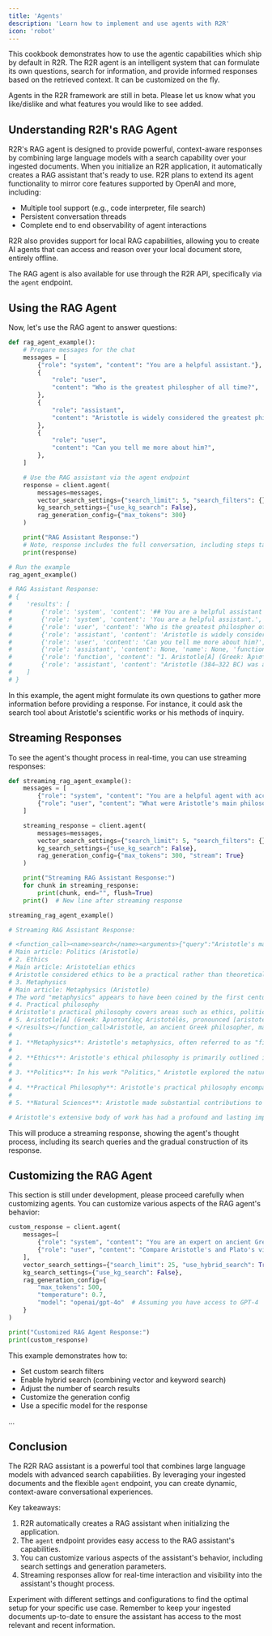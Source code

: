 ```yaml
---
title: 'Agents'
description: 'Learn how to implement and use agents with R2R'
icon: 'robot'
---
```


This cookbook demonstrates how to use the agentic capabilities which ship by default in R2R. The R2R agent is an intelligent system that can formulate its own questions, search for information, and provide informed responses based on the retrieved context. It can be customized on the fly.

<Note> Agents in the R2R framework are still in beta. Please let us know what you like/dislike and what features you would like to see added. </Note>

## Understanding R2R's RAG Agent

R2R's RAG agent is designed to provide powerful, context-aware responses by combining large language models with a search capability over your ingested documents. When you initialize an R2R application, it automatically creates a RAG assistant that's ready to use.
R2R plans to extend its agent functionality to mirror core features supported by OpenAI and more, including:

- Multiple tool support (e.g., code interpreter, file search)
- Persistent conversation threads
- Complete end to end observability of agent interactions


R2R also provides support for local RAG capabilities, allowing you to create AI agents that can access and reason over your local document store, entirely offline.

The RAG agent is also available for use through the R2R API, specifically via the `agent` endpoint.

## Using the RAG Agent

Now, let's use the RAG agent to answer questions:

```python
def rag_agent_example():
    # Prepare messages for the chat
    messages = [
        {"role": "system", "content": "You are a helpful assistant."},
        {
            "role": "user",
            "content": "Who is the greatest philospher of all time?",
        },
        {
            "role": "assistant",
            "content": "Aristotle is widely considered the greatest philospher of all time.",
        },
        {
            "role": "user",
            "content": "Can you tell me more about him?",
        },
    ]

    # Use the RAG assistant via the agent endpoint
    response = client.agent(
        messages=messages,
        vector_search_settings={"search_limit": 5, "search_filters": {}},
        kg_search_settings={"use_kg_search": False},
        rag_generation_config={"max_tokens": 300}
    )

    print("RAG Assistant Response:")
    # Note, response includes the full conversation, including steps taken by the assistant to produce the final result.
    print(response)

# Run the example
rag_agent_example()

# RAG Assistant Response:
# {
#    'results': [
#        {'role': 'system', 'content': '## You are a helpful assistant that can search for information.\n\nWhen asked a question, perform a search to find relevant information and provide a response.\n\nThe response should contain line-item attributions to relevent search results, and be as informative if possible.\nIf no relevant results are found, then state that no results were found.\nIf no obvious question is present, then do not carry out a search, and instead ask for clarification.', 'name': None, 'function_call': None, 'tool_calls': None},
#        {'role': 'system', 'content': 'You are a helpful assistant.', 'name': None, 'function_call': None, 'tool_calls': None},
#        {'role': 'user', 'content': 'Who is the greatest philospher of all time?', 'name': None, 'function_call': None, 'tool_calls': None},
#        {'role': 'assistant', 'content': 'Aristotle is widely considered the greatest philospher of all time.', 'name': None, 'function_call': None, 'tool_calls': None},
#        {'role': 'user', 'content': 'Can you tell me more about him?', 'name': None, 'function_call': None, 'tool_calls': None},
#        {'role': 'assistant', 'content': None, 'name': None, 'function_call': {'name': 'search', 'arguments': '{"query":"Aristotle biography"}'}, 'tool_calls': None},
#        {'role': 'function', 'content': "1. Aristotle[A] (Greek: Ἀριστοτέλης Aristotélēs, pronounced [aristotélɛːs]; 384–322 BC) was an Ancient Greek philosopher and polymath. His writings cover a broad range of subjects spanning the natural sciences, philosophy, linguistics, economics, politics, psychology, and the arts. As the founder of the Peripatetic school of philosophy in the Lyceum in Athens, he began the wider Aristotelian tradition that followed, which set the groundwork for the development of modern science.\n2. Aristotle[A] (Greek: Ἀριστοτέλης Aristotélēs, pronounced [aristotélɛːs]; 384–322 BC) was an Ancient Greek philosopher and polymath. His writings cover a broad range of subjects spanning the natural sciences, philosophy, linguistics, economics, politics, psychology, and the arts. As the founder of the Peripatetic school of philosophy in the Lyceum in Athens, he began the wider Aristotelian tradition that followed, which set the groundwork for the development of modern science.\n3. Aristotle was born in 384 BC[C] in Stagira, Chalcidice,[2] about 55 km (34 miles) east of modern-day Thessaloniki.[3][4] His father, Nicomachus, was the personal physician to King Amyntas of Macedon. While he was young, Aristotle learned about biology and medical information, which was taught by his father.[5] Both of Aristotle's parents died when he was about thirteen, and Proxenus of Atarneus became his guardian.[6] Although little information about Aristotle's childhood has survived, he probably spent\n4. Aristotle was born in 384 BC[C] in Stagira, Chalcidice,[2] about 55 km (34 miles) east of modern-day Thessaloniki.[3][4] His father, Nicomachus, was the personal physician to King Amyntas of Macedon. While he was young, Aristotle learned about biology and medical information, which was taught by his father.[5] Both of Aristotle's parents died when he was about thirteen, and Proxenus of Atarneus became his guardian.[6] Although little information about Aristotle's childhood has survived, he probably spent\n5. Life\nIn general, the details of Aristotle's life are not well-established. The biographies written in ancient times are often speculative and historians only agree on a few salient points.[B]\n", 'name': 'search', 'function_call': None, 'tool_calls': None},
#        {'role': 'assistant', 'content': "Aristotle (384–322 BC) was an Ancient Greek philosopher and polymath whose contributions have had a profound impact on various fields of knowledge. Here are some key points about his life and work:\n\n1. **Early Life**: Aristotle was born in 384 BC in Stagira, Chalcidice, which is near modern-day Thessaloniki, Greece. His father, Nicomachus, was the personal physician to King Amyntas of Macedon, which exposed Aristotle to medical and biological knowledge from a young age [C].\n\n2. **Education and Career**: After the death of his parents, Aristotle was sent to Athens to study at Plato's Academy, where he remained for about 20 years. After Plato's death, Aristotle left Athens and eventually became the tutor of Alexander the Great [C].\n\n3. **Philosophical Contributions**: Aristotle founded the Lyceum in Athens, where he established the Peripatetic school of philosophy. His works cover a wide range of subjects, including metaphysics, ethics, politics, logic, biology, and aesthetics. His writings laid the groundwork for many modern scientific and philosophical inquiries [A].\n\n4. **Legacy**: Aristotle's influence extends beyond philosophy to the natural sciences, linguistics, economics, and psychology. His method of systematic observation and analysis has been foundational to the development of modern science [A].\n\nAristotle's comprehensive approach to knowledge and his systematic methodology have earned him a lasting legacy as one of the greatest philosophers of all time.\n\nSources:\n- [A] Aristotle's broad range of writings and influence on modern science.\n- [C] Details about Aristotle's early life and education.", 'name': None, 'function_call': None, 'tool_calls': None}
#    ]
# }

```

In this example, the agent might formulate its own questions to gather more information before providing a response. For instance, it could ask the search tool about Aristotle's scientific works or his methods of inquiry.

## Streaming Responses

To see the agent's thought process in real-time, you can use streaming responses:

```python
def streaming_rag_agent_example():
    messages = [
        {"role": "system", "content": "You are a helpful agent with access to a large knowledge base. You can ask questions to gather more information if needed."},
        {"role": "user", "content": "What were Aristotle's main philosophical ideas?"},
    ]

    streaming_response = client.agent(
        messages=messages,
        vector_search_settings={"search_limit": 5, "search_filters": {}},
        kg_search_settings={"use_kg_search": False},
        rag_generation_config={"max_tokens": 300, "stream": True}
    )

    print("Streaming RAG Assistant Response:")
    for chunk in streaming_response:
        print(chunk, end="", flush=True)
    print()  # New line after streaming response

streaming_rag_agent_example()

# Streaming RAG Assistant Response:

# <function_call><name>search</name><arguments>{"query":"Aristotle's main philosophical ideas"}</arguments><results>1. Politics
# Main article: Politics (Aristotle)
# 2. Ethics
# Main article: Aristotelian ethics
# Aristotle considered ethics to be a practical rather than theoretical study, i.e., one aimed at becoming good and doing good rather than knowing for its own sake. He wrote several treatises on ethics, most notably including the Nicomachean Ethics.[117]
# 3. Metaphysics
# Main article: Metaphysics (Aristotle)
# The word "metaphysics" appears to have been coined by the first century AD editor who assembled various small selections of Aristotle's works to the treatise we know by the name Metaphysics.[34] Aristotle called it "first philosophy", and distinguished it from mathematics and natural science (physics) as the contemplative (theoretikē) philosophy which is "theological" and studies the divine. He wrote in his Metaphysics (1026a16):
# 4. Practical philosophy
# Aristotle's practical philosophy covers areas such as ethics, politics, economics, and rhetoric.[40]
# 5. Aristotle[A] (Greek: Ἀριστοτέλης Aristotélēs, pronounced [aristotélɛːs]; 384–322 BC) was an Ancient Greek philosopher and polymath. His writings cover a broad range of subjects spanning the natural sciences, philosophy, linguistics, economics, politics, psychology, and the arts. As the founder of the Peripatetic school of philosophy in the Lyceum in Athens, he began the wider Aristotelian tradition that followed, which set the groundwork for the development of modern science.
# </results></function_call>Aristotle, an ancient Greek philosopher, made significant contributions across various fields of philosophy. Here are some of his main philosophical ideas:
#
# 1. **Metaphysics**: Aristotle's metaphysics, often referred to as "first philosophy," deals with the nature of reality, existence, and the fundamental nature of being. He introduced the concept of substance and essence, and his work laid the groundwork for later metaphysical thought [Metaphysics (Aristotle)].
#
# 2. **Ethics**: Aristotle's ethical philosophy is primarily outlined in his work "Nicomachean Ethics." He emphasized the concept of virtue ethics, which focuses on the development of good character traits (virtues) and living a life of moral excellence. He believed that the ultimate goal of human life is eudaimonia, often translated as "happiness" or "flourishing," achieved through virtuous living [Aristotelian ethics].
#
# 3. **Politics**: In his work "Politics," Aristotle explored the nature of human communities and the role of the state. He believed that humans are naturally political animals and that the state exists to promote the good life. He analyzed different forms of government and advocated for a constitutional government that balances the interests of different social classes [Politics (Aristotle)].
#
# 4. **Practical Philosophy**: Aristotle's practical philosophy encompasses ethics, politics, economics, and rhetoric. He believed that philosophy should be practical and aimed at improving human life and society [Practical philosophy].
#
# 5. **Natural Sciences**: Aristotle made substantial contributions to the natural sciences, including biology, physics, and astronomy. He conducted empirical observations and classified various forms of life, laying the foundation for the scientific method [Aristotle's contributions to natural sciences].

# Aristotle's extensive body of work has had a profound and lasting impact on Western philosophy and science, influencing countless thinkers and shaping the development of various academic disciplines.

```

This will produce a streaming response, showing the agent's thought process, including its search queries and the gradual construction of its response.

## Customizing the RAG Agent
<Warning> This section is still under development, please proceed carefully when customizing agents.</Warning>
You can customize various aspects of the RAG agent's behavior:

```python
custom_response = client.agent(
    messages=[
        {"role": "system", "content": "You are an expert on ancient Greek philosophy. Ask clarifying questions if needed."},
        {"role": "user", "content": "Compare Aristotle's and Plato's views on the nature of reality."},
    ],
    vector_search_settings={"search_limit": 25, "use_hybrid_search": True, "search_filters": {"category": "philosophy"}},
    kg_search_settings={"use_kg_search": False},
    rag_generation_config={
        "max_tokens": 500,
        "temperature": 0.7,
        "model": "openai/gpt-4o"  # Assuming you have access to GPT-4
    }
)

print("Customized RAG Agent Response:")
print(custom_response)
```

This example demonstrates how to:
- Set custom search filters
- Enable hybrid search (combining vector and keyword search)
- Adjust the number of search results
- Customize the generation config
- Use a specific model for the response

...

## Conclusion

The R2R RAG assistant is a powerful tool that combines large language models with advanced search capabilities. By leveraging your ingested documents and the flexible `agent` endpoint, you can create dynamic, context-aware conversational experiences.

Key takeaways:
1. R2R automatically creates a RAG assistant when initializing the application.
2. The `agent` endpoint provides easy access to the RAG assistant's capabilities.
3. You can customize various aspects of the assistant's behavior, including search settings and generation parameters.
4. Streaming responses allow for real-time interaction and visibility into the assistant's thought process.

Experiment with different settings and configurations to find the optimal setup for your specific use case. Remember to keep your ingested documents up-to-date to ensure the assistant has access to the most relevant and recent information.
